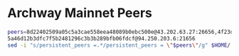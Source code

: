 # Archway Mainnet Peers
```bash copy
peers=8d22402509a05c5a3cae558eea48089b0ebc500e@43.202.63.27:26656,4f23d8123f629fd03b100da23d51287e003d7be8@65.108.235.166:15656
5a46d12b3dfc7f5b2481296c3b3b289bfb06fdcf@94.250.203.6:21656
sed -i "s/persistent_peers =.*/persistent_peers = \"$peers\"/g" $HOME/.archway/config/config.toml
```